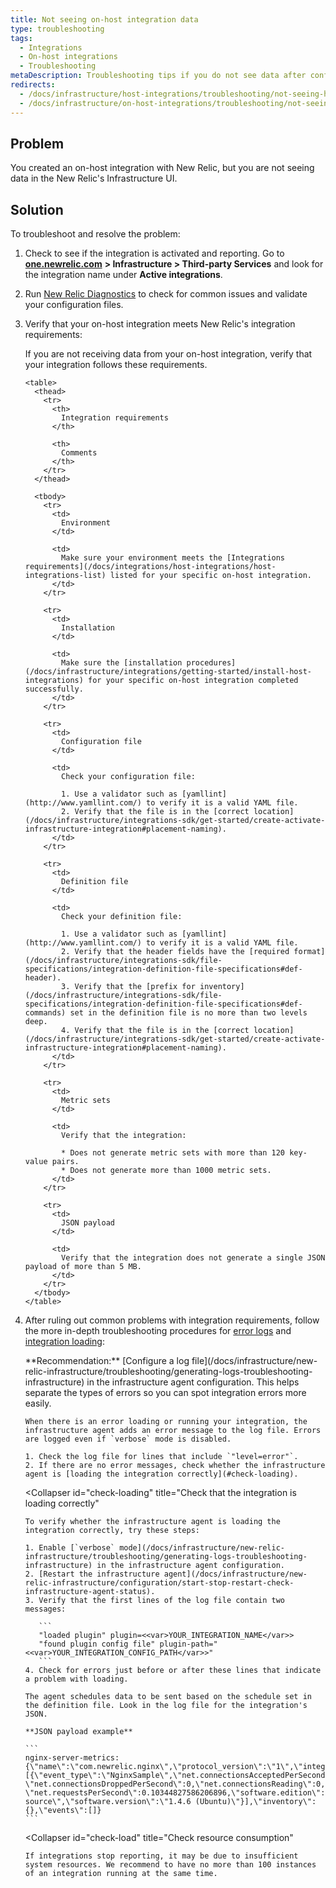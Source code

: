 ```yaml
---
title: Not seeing on-host integration data
type: troubleshooting
tags:
  - Integrations
  - On-host integrations
  - Troubleshooting
metaDescription: Troubleshooting tips if you do not see data after configuring your on-host New Relic infrastructure integration.
redirects:
  - /docs/infrastructure/host-integrations/troubleshooting/not-seeing-host-integration-data
  - /docs/infrastructure/on-host-integrations/troubleshooting/not-seeing-host-integration-data
---
```


## Problem

You created an on-host integration with New Relic, but you are not seeing data in the New Relic's Infrastructure UI.

## Solution

To troubleshoot and resolve the problem:

1. Check to see if the integration is activated and reporting. Go to [**one.newrelic.com**](http://one.newrelic.com) **> Infrastructure > Third-party Services** and look for the integration name under **Active integrations**.
2. Run [New Relic Diagnostics](https://docs.newrelic.com/docs/agents/manage-apm-agents/troubleshooting/new-relic-diagnostics) to check for common issues and validate your configuration files.
3. Verify that your on-host integration meets New Relic's integration requirements:

   <CollapserGroup>
     <Collapser
       id="requirements"
       title="Troubleshoot integration requirements"
     >
       If you are not receiving data from your on-host integration, verify that your integration follows these requirements.

       <table>
         <thead>
           <tr>
             <th>
               Integration requirements
             </th>

             <th>
               Comments
             </th>
           </tr>
         </thead>

         <tbody>
           <tr>
             <td>
               Environment
             </td>

             <td>
               Make sure your environment meets the [Integrations requirements](/docs/integrations/host-integrations/host-integrations-list) listed for your specific on-host integration.
             </td>
           </tr>

           <tr>
             <td>
               Installation
             </td>

             <td>
               Make sure the [installation procedures](/docs/infrastructure/integrations/getting-started/install-host-integrations) for your specific on-host integration completed successfully.
             </td>
           </tr>

           <tr>
             <td>
               Configuration file
             </td>

             <td>
               Check your configuration file:

               1. Use a validator such as [yamllint](http://www.yamllint.com/) to verify it is a valid YAML file.
               2. Verify that the file is in the [correct location](/docs/infrastructure/integrations-sdk/get-started/create-activate-infrastructure-integration#placement-naming).
             </td>
           </tr>

           <tr>
             <td>
               Definition file
             </td>

             <td>
               Check your definition file:

               1. Use a validator such as [yamllint](http://www.yamllint.com/) to verify it is a valid YAML file.
               2. Verify that the header fields have the [required format](/docs/infrastructure/integrations-sdk/file-specifications/integration-definition-file-specifications#def-header).
               3. Verify that the [prefix for inventory](/docs/infrastructure/integrations-sdk/file-specifications/integration-definition-file-specifications#def-commands) set in the definition file is no more than two levels deep.
               4. Verify that the file is in the [correct location](/docs/infrastructure/integrations-sdk/get-started/create-activate-infrastructure-integration#placement-naming).
             </td>
           </tr>

           <tr>
             <td>
               Metric sets
             </td>

             <td>
               Verify that the integration:

               * Does not generate metric sets with more than 120 key-value pairs.
               * Does not generate more than 1000 metric sets.
             </td>
           </tr>

           <tr>
             <td>
               JSON payload
             </td>

             <td>
               Verify that the integration does not generate a single JSON payload of more than 5 MB.
             </td>
           </tr>
         </tbody>
       </table>
     </Collapser>
   </CollapserGroup>
4. After ruling out common problems with integration requirements, follow the more in-depth troubleshooting procedures for [error logs](#check-errors) and [integration loading](#check-loading):

   <CollapserGroup>
     <Collapser
       id="check-errors"
       title="Check the integration log file for error messages"
     >
       **Recommendation:** [Configure a log file](/docs/infrastructure/new-relic-infrastructure/troubleshooting/generating-logs-troubleshooting-infrastructure) in the infrastructure agent configuration. This helps separate the types of errors so you can spot integration errors more easily.

       When there is an error loading or running your integration, the infrastructure agent adds an error message to the log file. Errors are logged even if `verbose` mode is disabled.

       1. Check the log file for lines that include `"level=error"`.
       2. If there are no error messages, check whether the infrastructure agent is [loading the integration correctly](#check-loading).
     </Collapser>

     <Collapser
       id="check-loading"
       title="Check that the integration is loading correctly"
     >
       To verify whether the infrastructure agent is loading the integration correctly, try these steps:

       1. Enable [`verbose` mode](/docs/infrastructure/new-relic-infrastructure/troubleshooting/generating-logs-troubleshooting-infrastructure) in the infrastructure agent configuration.
       2. [Restart the infrastructure agent](/docs/infrastructure/new-relic-infrastructure/configuration/start-stop-restart-check-infrastructure-agent-status).
       3. Verify that the first lines of the log file contain two messages:

          ```
          "loaded plugin" plugin=<<var>YOUR_INTEGRATION_NAME</var>>
          "found plugin config file" plugin-path="<<var>YOUR_INTEGRATION_CONFIG_PATH</var>>"
          ```
       4. Check for errors just before or after these lines that indicate a problem with loading.

       The agent schedules data to be sent based on the schedule set in the definition file. Look in the log file for the integration's JSON.

       **JSON payload example**

       ```
       nginx-server-metrics: {\"name\":\"com.newrelic.nginx\",\"protocol_version\":\"1\",\"integration_version\":\"0.5.0\",\"metrics\":
       [{\"event_type\":\"NginxSample\",\"net.connectionsAcceptedPerSecond\":0.10344827586206896,\"net.connectionsActive\":1,
       \"net.connectionsDroppedPerSecond\":0,\"net.connectionsReading\":0,\"net.connectionsWaiting\":0,\"net.connectionsWriting\":1,
       \"net.requestsPerSecond\":0.10344827586206896,\"software.edition\":\"open source\",\"software.version\":\"1.4.6 (Ubuntu)\"}],\"inventory\":{},\"events\":[]}
       ```
     </Collapser>

     <Collapser
       id="check-load"
       title="Check resource consumption"
     >
       If integrations stop reporting, it may be due to insufficient system resources. We recommend to have no more than 100 instances of an integration running at the same time.
     </Collapser>
   </CollapserGroup>
